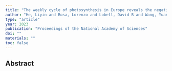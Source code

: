 ```yaml
---
title: "The weekly cycle of photosynthesis in Europe reveals the negative impact of particulate pollution on ecosystem productivity"
author: "He, Liyin and Rosa, Lorenzo and Lobell, David B and Wang, Yuan and Yin, Yi and Doughty, Russell and Yao, Yitong and Berry, Joseph A and Frankenberg, Christian"
type: "article"
year: 2023
publication: "Proceedings of the National Academy of Sciences"
doi: ""
materials: ""
toc: false
---
```


## Abstract

